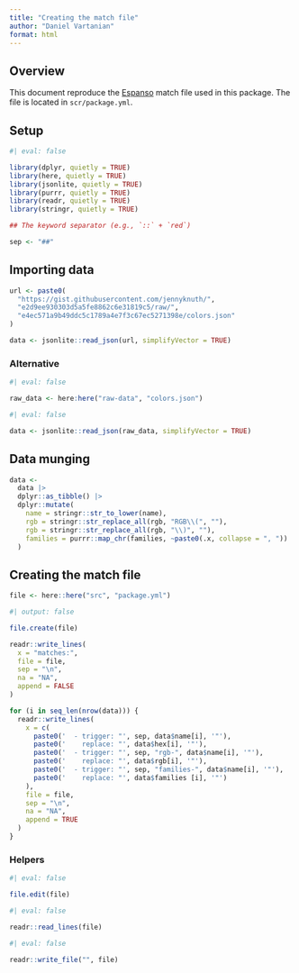 ```yaml
---
title: "Creating the match file"
author: "Daniel Vartanian"
format: html
---
```


## Overview

This document reproduce the [Espanso](https://espanso.org) match file used in this package. The file is located in `scr/package.yml`.

## Setup

```r
#| eval: false

library(dplyr, quietly = TRUE)
library(here, quietly = TRUE)
library(jsonlite, quietly = TRUE)
library(purrr, quietly = TRUE)
library(readr, quietly = TRUE)
library(stringr, quietly = TRUE)
```

```r
## The keyword separator (e.g., `::` + `red`)

sep <- "##"
```

## Importing data

```r
url <- paste0(
  "https://gist.githubusercontent.com/jennyknuth/",
  "e2d9ee930303d5a5fe8862c6e31819c5/raw/",
  "e4ec571a9b49ddc5c1789a4e7f3c67ec5271398e/colors.json"
)
```

```r
data <- jsonlite::read_json(url, simplifyVector = TRUE)
```

### Alternative

```r
#| eval: false

raw_data <- here:here("raw-data", "colors.json")
```

```r
#| eval: false

data <- jsonlite::read_json(raw_data, simplifyVector = TRUE)
```

## Data munging

```r
data <- 
  data |>
  dplyr::as_tibble() |>
  dplyr::mutate(
    name = stringr::str_to_lower(name),
    rgb = stringr::str_replace_all(rgb, "RGB\\(", ""),
    rgb = stringr::str_replace_all(rgb, "\\)", ""),
    families = purrr::map_chr(families, ~paste0(.x, collapse = ", "))
  )
```

## Creating the match file

```r
file <- here::here("src", "package.yml")
```

```r
#| output: false

file.create(file)
```

```r
readr::write_lines(
  x = "matches:",
  file = file,
  sep = "\n",
  na = "NA",
  append = FALSE
)
```

```r
for (i in seq_len(nrow(data))) {
  readr::write_lines(
    x = c(
      paste0('  - trigger: "', sep, data$name[i], '"'),
      paste0('    replace: "', data$hex[i], '"'),
      paste0('  - trigger: "', sep, "rgb-", data$name[i], '"'),
      paste0('    replace: "', data$rgb[i], '"'),
      paste0('  - trigger: "', sep, "families-", data$name[i], '"'),
      paste0('    replace: "', data$families [i], '"')
    ),
    file = file,
    sep = "\n",
    na = "NA",
    append = TRUE
  )
}
```

### Helpers

```r
#| eval: false

file.edit(file)
```

```r
#| eval: false

readr::read_lines(file)
```

```r
#| eval: false

readr::write_file("", file)
```
